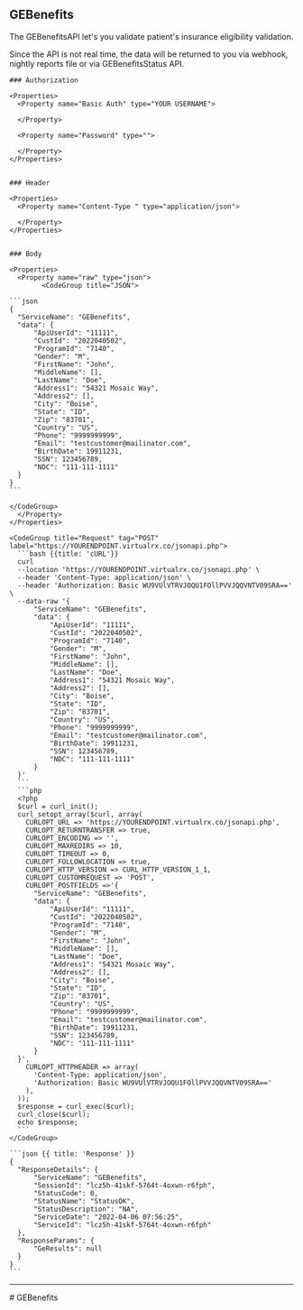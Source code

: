 ## GEBenefits

The GEBenefitsAPI let's you validate patient's insurance eligibility validation.

Since the API is not real time, the data will be returned to you via webhook, nightly reports file or via GEBenefitsStatus API.

<Row>
  <Col>

    ### Authorization

    <Properties>
      <Property name="Basic Auth" type="YOUR USERNAME">
        
      </Property>
     
      <Property name="Password" type="">
        
      </Property>
    </Properties>


    ### Header

    <Properties>
      <Property name="Content-Type " type="application/json">
        
      </Property>
    </Properties>

    
    ### Body

    <Properties>
      <Property name="raw" type="json">
            <CodeGroup title="JSON">

    ```json
    {
      "ServiceName": "GEBenefits",
      "data": {
          "ApiUserId": "11111",
          "CustId": "2022040502",
          "ProgramId": "7140",
          "Gender": "M",
          "FirstName": "John",
          "MiddleName": [],
          "LastName": "Doe",
          "Address1": "54321 Mosaic Way",
          "Address2": [],
          "City": "Boise",
          "State": "ID",
          "Zip": "83701",
          "Country": "US",
          "Phone": "9999999999",
          "Email": "testcustomer@mailinator.com",
          "BirthDate": 19911231,
          "SSN": 123456789,
          "NDC": "111-111-1111"
      }
    }
    ```

    </CodeGroup>
      </Property>
    </Properties>

  </Col>
  <Col sticky>

    <CodeGroup title="Request" tag="POST" label="https://YOURENDPOINT.virtualrx.co/jsonapi.php">
      ```bash {{title: 'cURL'}}
      curl
      --location 'https://YOURENDPOINT.virtualrx.co/jsonapi.php' \
      --header 'Content-Type: application/json' \
      --header 'Authorization: Basic WU9VUlVTRVJOQU1FOllPVVJQQVNTV09SRA==' \
      --data-raw '{
          "ServiceName": "GEBenefits",
          "data": {
              "ApiUserId": "11111",
              "CustId": "2022040502",
              "ProgramId": "7140",
              "Gender": "M",
              "FirstName": "John",
              "MiddleName": [],
              "LastName": "Doe",
              "Address1": "54321 Mosaic Way",
              "Address2": [],
              "City": "Boise",
              "State": "ID",
              "Zip": "83701",
              "Country": "US",
              "Phone": "9999999999",
              "Email": "testcustomer@mailinator.com",
              "BirthDate": 19911231,
              "SSN": 123456789,
              "NDC": "111-111-1111"
          }
      }'
      ```
      ```php
      <?php
      $curl = curl_init();
      curl_setopt_array($curl, array(
        CURLOPT_URL => 'https://YOURENDPOINT.virtualrx.co/jsonapi.php',
        CURLOPT_RETURNTRANSFER => true,
        CURLOPT_ENCODING => '',
        CURLOPT_MAXREDIRS => 10,
        CURLOPT_TIMEOUT => 0,
        CURLOPT_FOLLOWLOCATION => true,
        CURLOPT_HTTP_VERSION => CURL_HTTP_VERSION_1_1,
        CURLOPT_CUSTOMREQUEST => 'POST',
        CURLOPT_POSTFIELDS =>'{
          "ServiceName": "GEBenefits",
          "data": {
              "ApiUserId": "11111",
              "CustId": "2022040502",
              "ProgramId": "7140",
              "Gender": "M",
              "FirstName": "John",
              "MiddleName": [],
              "LastName": "Doe",
              "Address1": "54321 Mosaic Way",
              "Address2": [],
              "City": "Boise",
              "State": "ID",
              "Zip": "83701",
              "Country": "US",
              "Phone": "9999999999",
              "Email": "testcustomer@mailinator.com",
              "BirthDate": 19911231,
              "SSN": 123456789,
              "NDC": "111-111-1111"
          }
      }',
        CURLOPT_HTTPHEADER => array(
          'Content-Type: application/json',
          'Authorization: Basic WU9VUlVTRVJOQU1FOllPVVJQQVNTV09SRA=='
        ),
      ));
      $response = curl_exec($curl);
      curl_close($curl);
      echo $response;
      ```
    </CodeGroup>

    ```json {{ title: 'Response' }}
    {
      "ResponseDetails": {
          "ServiceName": "GEBenefits",
          "SessionId": "lcz5h-41skf-5764t-4oxwn-r6fph",
          "StatusCode": 0,
          "StatusName": "StatusOK",
          "StatusDescription": "NA",
          "ServiceDate": "2022-04-06 07:56:25",
          "ServiceId": "lcz5h-41skf-5764t-4oxwn-r6fph"
      },
      "ResponseParams": {
          "GeResults": null
      }
    }
    ```

  </Col>
</Row>

---
<div style={{display : 'none'}}>
# GEBenefits
</div>